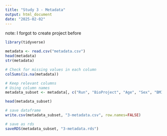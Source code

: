 ```yaml
---
title: "Study 3 - Metadata"
output: html_document
date: "2025-02-02"
---
```

note: I forgot to create project before

```r
library(tidyverse)
```

```r
metadata <- read.csv("metadata.csv")
head(metadata)
str(metadata)
```

```r
# Check for missing values in each column
colSums(is.na(metadata))
```

```r
# Keep relevant columns
# Using column names
metadata_subset <- metadata[, c("Run", "BioProject", "Age", "Sex", "BMI", "Country", "Continent", "Ethnicity", "Study.Group")] 
```

```r
head(metadata_subset)
```

```r
# save dataframe
write.csv(metadata_subset, "3-metadata.csv", row.names=FALSE)

# save as rds
saveRDS(metadata_subset, "3-metadata.rds")
```

